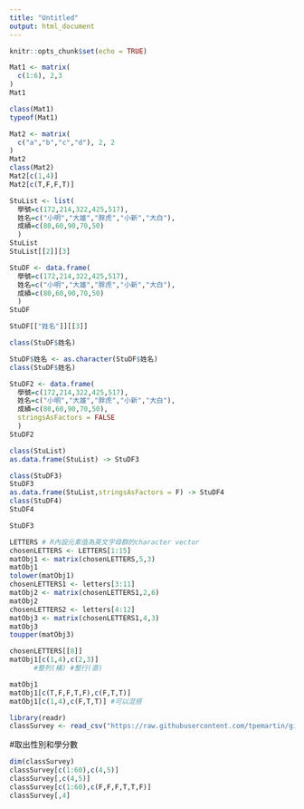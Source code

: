```yaml
---
title: "Untitled"
output: html_document
---
```


```r
knitr::opts_chunk$set(echo = TRUE)
```

```r
Mat1 <- matrix(
  c(1:6), 2,3
)
Mat1
```

```r
class(Mat1)
typeof(Mat1)
```

```r
Mat2 <- matrix(
  c("a","b","c","d"), 2, 2
)
Mat2
class(Mat2)
Mat2[c(1,4)]
Mat2[c(T,F,F,T)]
```

```r
StuList <- list(
  學號=c(172,214,322,425,517),
  姓名=c("小明","大雄","胖虎","小新","大白"),
  成績=c(80,60,90,70,50)
  )
StuList 
StuList[[2]][3]
```

```r
StuDF <- data.frame(
  學號=c(172,214,322,425,517),
  姓名=c("小明","大雄","胖虎","小新","大白"),
  成績=c(80,60,90,70,50)
  )
StuDF 
```

```r
StuDF[["姓名"]][[3]]
```

```r
class(StuDF$姓名)

StuDF$姓名 <- as.character(StuDF$姓名)
class(StuDF$姓名)
```

```r
StuDF2 <- data.frame(
  學號=c(172,214,322,425,517),
  姓名=c("小明","大雄","胖虎","小新","大白"),
  成績=c(80,60,90,70,50),
  stringsAsFactors = FALSE
  )
StuDF2 
```


```r
class(StuList)
as.data.frame(StuList) -> StuDF3

class(StuDF3)
StuDF3
as.data.frame(StuList,stringsAsFactors = F) -> StuDF4
class(StuDF4)
StuDF4

```

```r
StuDF3
```

```r
LETTERS # R內設元素值為英文字母群的character vector
chosenLETTERS <- LETTERS[1:15]
matObj1 <- matrix(chosenLETTERS,5,3)
matObj1
tolower(matObj1)
chosenLETTERS1 <- letters[3:11]
matObj2 <- matrix(chosenLETTERS1,2,6)
matObj2
chosenLETTERS2 <- letters[4:12]
matObj3 <- matrix(chosenLETTERS1,4,3)
matObj3
toupper(matObj3)
```

```r
chosenLETTERS[[8]]
matObj1[c(1,4),c(2,3)]
      #整列(橫) #整行(直)
```

```r
matObj1
matObj1[c(T,F,F,T,F),c(F,T,T)]
matObj1[c(1,4),c(F,T,T)] #可以混搭
```

```r
library(readr)
classSurvey <- read_csv("https://raw.githubusercontent.com/tpemartin/github-data/master/classSurvey.csv")
```
#取出性別和學分數
```r
dim(classSurvey)
classSurvey[c(1:60),c(4,5)]
classSurvey[,c(4,5)]
classSurvey[c(1:60),c(F,F,F,T,T,F)]
classSurvey[,4]
```



